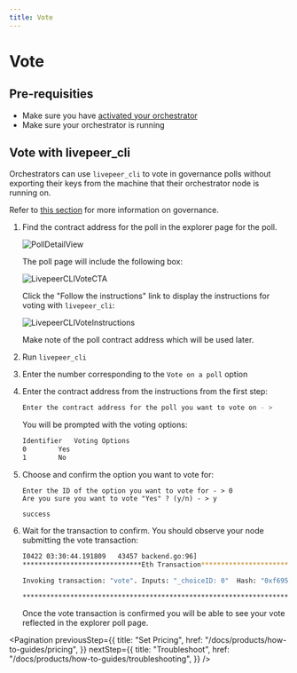 ```yaml
---
title: Vote
---
```


# Vote

## Pre-requisities

- Make sure you have
  [activated your orchestrator](/docs/products/getting-started/activation)
- Make sure your orchestrator is running

## Vote with livepeer_cli

Orchestrators can use `livepeer_cli` to vote in governance polls without
exporting their keys from the machine that their orchestrator node is running
on.

Refer to [this section](/docs/protocol/core-concepts/governance) for more
information on governance.

1. Find the contract address for the poll in the explorer page for the poll.

   ![PollDetailView](/docs-assets/poll.png)

   The poll page will include the following box:

   ![LivepeerCLIVoteCTA](/docs-assets/vote-livepeer-cli.png)

   Click the "Follow the instructions" link to display the instructions for
   voting with `livepeer_cli`:

   ![LivepeerCLIVoteInstructions](/docs-assets/vote-livepeer-cli-instructions.png)

   Make note of the poll contract address which will be used later.

2. Run `livepeer_cli`

3. Enter the number corresponding to the `Vote on a poll` option

4. Enter the contract address from the instructions from the first step:

   ```bash
   Enter the contract address for the poll you want to vote on - >
   ```

   You will be prompted with the voting options:

   ```bash
   Identifier	Voting Options
   0		Yes
   1		No
   ```

5. Choose and confirm the option you want to vote for:

   ```
   Enter the ID of the option you want to vote for - > 0
   Are you sure you want to vote "Yes" ? (y/n) - > y

   success
   ```

6. Wait for the transaction to confirm. You should observe your node submitting
   the vote transaction:

   ```bash
   I0422 03:30:44.191809   43457 backend.go:96]
   ******************************Eth Transaction******************************

   Invoking transaction: "vote". Inputs: "_choiceID: 0"  Hash: "0xf6957c190f1f16fc2ca4a93846903eb435c5e08fa7f6f40b6e159aab6d74905f".

   **************************************************************************
   ```

   Once the vote transaction is confirmed you will be able to see your vote
   reflected in the explorer poll page.

<Pagination
  previousStep={{
    title: "Set Pricing",
    href: "/docs/products/how-to-guides/pricing",
  }}
  nextStep={{
    title: "Troubleshoot",
    href: "/docs/products/how-to-guides/troubleshooting",
  }}
/>
